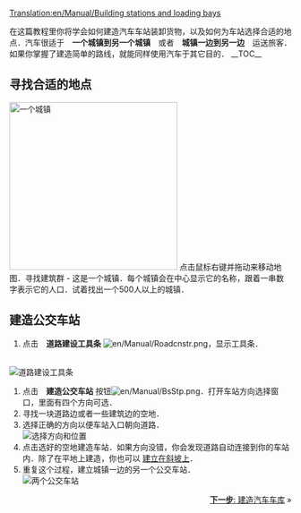 [[Translation:en/Manual/Building stations and loading bays]]
{{zh/Manual/Tutorial/教程}}

在这篇教程里你将学会如何建造汽车车站装卸货物，以及如何为车站选择合适的地点．汽车很适于　'''一个城镇到另一个城镇'''　或者　'''城镇一边到另一边'''　运送旅客．如果你掌握了建造简单的路线，就能同样使用汽车于其它目的．
__TOC__

==寻找合适的地点==
[[File:en/Manual/Tutorial bus 1.png|thumb|300px|left|一个城镇]]
点击鼠标右键并拖动来移动地图．寻找建筑群 - 这是一个城镇．每个城镇会在中心显示它的名称，跟着一串数字表示它的人口．试着找出一个500人以上的城镇．
<br clear="left" />

==建造公交车站==
# 点击　'''道路建设工具条''' [[File:en/Manual/Roadcnstr.png]]，显示工具条．
<br/>[[File:en/Manual/Road constructionnew.png|none|frame|道路建设工具条]]
# 点击　'''建造公交车站''' 按钮[[File:en/Manual/BsStp.png]]．打开车站方向选择窗口，里面有四个方向可选．
# 寻找一块道路边或者一些建筑边的空地．
#选择正确的方向以便车站入口朝向道路．<br/>[[File:en/Manual/Tutorial bus 2.png|frame|none|选择方向和位置]]
# 点击选好的空地建造车站．如果方向没错，你会发现道路自动连接到你的车站内．除了在平地上建造，你也可以 [[en/Archive/Manual/Settings/Build on slopes|建立在斜坡上]]．
# 重复这个过程，建立城镇一边的另一个公交车站．<br/>[[File:en/Manual/Tutorial bus 3.png|frame|none|两个公交车站]]

<span style="float: right">[[zh/Manual/教程/建造汽车车库|'''下一步''': 建造汽车车库]] &raquo;</span>